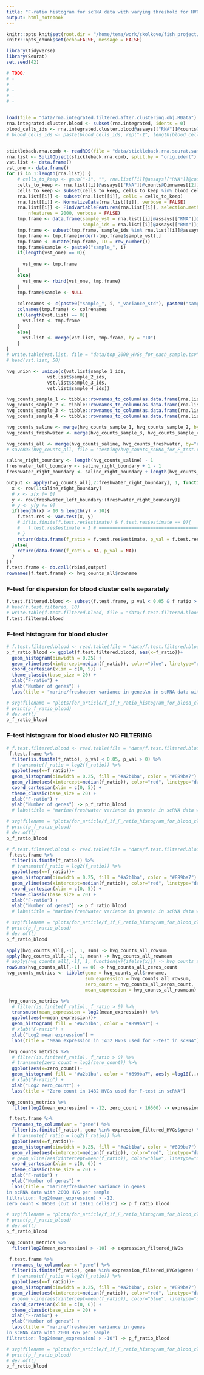 ```yaml
---
title: "F-ratio histogram for scRNA data with varying threshold for HVG detection"
output: html_notebook
---
```


```r
knitr::opts_knit$set(root.dir = "/home/tema/work/skolkovo/fish_project/")
knitr::opts_chunk$set(echo=FALSE, message = FALSE)
```

```r
library(tidyverse)
library(Seurat)
set.seed(42)
```


```r
# TODO:
# - 
# - 
# - 
# - 
# - 
```

```r

```

```r
load(file = "data/rna.integrated.filtered.after.clustering.obj.RData")
rna.integrated.cluster.blood <- subset(rna.integrated, idents = 0)
blood_cells_ids <- rna.integrated.cluster.blood@assays[["RNA"]]@counts@Dimnames[[2]]
# blood_cells_ids <- paste(blood_cells_ids, rep("-1", length(blood_cells_ids)), sep = "") 


stickleback.rna.comb <- readRDS(file = "data/stickleback.rna.seurat.samples.PURE_ENSEMBLE.rds")
rna.list <- SplitObject(stickleback.rna.comb, split.by = "orig.ident")
vst.list <- data.frame()
vst_one <- data.frame()
for (i in 1:length(rna.list)) {
    # cells_to_keep <- gsub("-1", "", rna.list[[i]]@assays[["RNA"]]@counts@Dimnames[[2]])
    cells_to_keep <- rna.list[[i]]@assays[["RNA"]]@counts@Dimnames[[2]]
    cells_to_keep <- subset(cells_to_keep, cells_to_keep %in% blood_cells_ids)
    rna.list[[i]] <- subset(rna.list[[i]], cells = cells_to_keep)
    rna.list[[i]] <- NormalizeData(rna.list[[i]], verbose = FALSE)
    rna.list[[i]] <- FindVariableFeatures(rna.list[[i]], selection.method = "vst", 
        nfeatures = 2000, verbose = FALSE)
    tmp.frame <- data.frame(sample_vst = rna.list[[i]]@assays[["RNA"]]@meta.features[["vst.variance.standardized"]],
                            sample_ids = rna.list[[i]]@assays[["RNA"]]@counts@Dimnames[[1]])
    tmp.frame <- subset(tmp.frame, sample_ids %in% rna.list[[i]]@assays[["RNA"]]@var.features)
    tmp.frame <- tmp.frame[order(-tmp.frame$sample_vst),]
    tmp.frame <- mutate(tmp.frame, ID = row_number())
    tmp.frame$sample <- paste0("sample_", i)
    if(length(vst_one) == 0){
      
      vst_one <- tmp.frame
    }
    else{
      vst_one <- rbind(vst_one, tmp.frame)
    }
    tmp.frame$sample <- NULL
    
    colrenames <- c(paste0("sample_", i, "_variance_std"), paste0("sample_", i, "_ids"), "ID")
    colnames(tmp.frame) <- colrenames
    if(length(vst.list) == 0){
      vst.list <- tmp.frame
    }
    else{
      vst.list <- merge(vst.list, tmp.frame, by = "ID")
    }
}
# write.table(vst.list, file = "data/top_2000_HVGs_for_each_sample.tsv", sep = "\t")
# head(vst.list, 50)
```

```r
hvg_union <- unique(c(vst.list$sample_1_ids,
               vst.list$sample_2_ids,
               vst.list$sample_3_ids,
               vst.list$sample_4_ids))

hvg_counts_sample_1 <- tibble::rownames_to_column(as.data.frame(rna.list[["stickleback.sample.1"]]@assays[["RNA"]]@counts[rownames(rna.list[["stickleback.sample.1"]]@assays[["RNA"]]@counts) %in% hvg_union,]))
hvg_counts_sample_2 <- tibble::rownames_to_column(as.data.frame(rna.list[["stickleback.sample.2"]]@assays[["RNA"]]@counts[rownames(rna.list[["stickleback.sample.2"]]@assays[["RNA"]]@counts) %in% hvg_union,]))
hvg_counts_sample_3 <- tibble::rownames_to_column(as.data.frame(rna.list[["stickleback.sample.3"]]@assays[["RNA"]]@counts[rownames(rna.list[["stickleback.sample.3"]]@assays[["RNA"]]@counts) %in% hvg_union,]))
hvg_counts_sample_4 <- tibble::rownames_to_column(as.data.frame(rna.list[["stickleback.sample.4"]]@assays[["RNA"]]@counts[rownames(rna.list[["stickleback.sample.4"]]@assays[["RNA"]]@counts) %in% hvg_union,]))

hvg_counts_saline <- merge(hvg_counts_sample_1, hvg_counts_sample_2, by="rowname")
hvg_counts_freshwater <- merge(hvg_counts_sample_3, hvg_counts_sample_4, by="rowname")
```

```r
hvg_counts_all <- merge(hvg_counts_saline, hvg_counts_freshwater, by="rowname")
# saveRDS(hvg_counts_all, file = "testing/hvg_counts_scRNA_for_F_test.rds")

saline_right_boundary <- length(hvg_counts_saline) - 1
freshwater_left_boundary <- saline_right_boundary + 1 - 1
freshwater_right_boundary <- saline_right_boundary + length(hvg_counts_freshwater) - 1 - 1

output <- apply(hvg_counts_all[,2:freshwater_right_boundary], 1, function(row){
  x <- row[1:saline_right_boundary]
  # x <- x[x != 0]
  y <- row[freshwater_left_boundary:(freshwater_right_boundary)]
  # y <- y[y != 0]
  if(length(x) > 10 & length(y) > 10){
    f.test.res <- var.test(x, y)
    # if(is.finite(f.test.res$estimate) & f.test.res$estimate == 0){
    #   f.test.res$estimate = 1 # ========================================================== ARTIFICIALLY CHANGING ZEROES TO 1
    # }
    return(data.frame(f_ratio = f.test.res$estimate, p_val = f.test.res$p.value))
  }else{
    return(data.frame(f_ratio = NA, p_val = NA))
  }
})
f.test.frame <- do.call(rbind,output)
rownames(f.test.frame) <- hvg_counts_all$rowname

```

### F-test for dispersion for blood cluster cells separately

```r
f.test.filtered.blood <- subset(f.test.frame, p_val < 0.05 & f_ratio > 0 & f_ratio != Inf & p_val != 0)
# head(f.test.filtered, 10)
# write.table(f.test.filtered.blood, file = "data/f.test.filtered.blood.tsv", sep = '\t')
f.test.filtered.blood
```

### F-test histogram for blood cluster
```r
# f.test.filtered.blood <- read.table(file = "data/f.test.filtered.blood.tsv", sep = "\t", header = TRUE)
p_f_ratio_blood <- ggplot(f.test.filtered.blood, aes(x=f_ratio))+
  geom_histogram(binwidth = 0.25) +
  geom_vline(aes(xintercept=median(f_ratio)), color="blue", linetype="dashed", size=1) +
  coord_cartesian(xlim = c(0, 5)) +
  theme_classic(base_size = 20) +
  xlab("F-ratio") +
  ylab("Number of genes") +
  labs(title = "marine/freshwater variance in genes\n in scRNA data with 5000 HVG per sample")

# svg(filename = "plots/for_article/f_1f_F_ratio_histogram_for_blood_cluster.svg")
# print(p_f_ratio_blood)
# dev.off()
p_f_ratio_blood
```

### F-test histogram for blood cluster NO FILTERING

```r
# f.test.filtered.blood <- read.table(file = "data/f.test.filtered.blood.tsv", sep = "\t", header = TRUE)
 f.test.frame %>% 
  filter(is.finite(f_ratio), p_val < 0.05, p_val > 0) %>% 
  # transmute(f_ratio = log2(f_ratio)) %>% 
  ggplot(aes(x=f_ratio))+
  geom_histogram(binwidth = 0.25, fill = "#a2b1ba", color = "#899ba7") +
  geom_vline(aes(xintercept=median(f_ratio)), color="red", linetype="dashed", size=1) +
  coord_cartesian(xlim = c(0, 5)) +
  theme_classic(base_size = 20) +
  xlab("F-ratio") +
  ylab("Number of genes") -> p_f_ratio_blood
  # labs(title = "marine/freshwater variance in genes\n in scRNA data with 5000 HVG per sample") 

# svg(filename = "plots/for_article/f_1f_F_ratio_histogram_for_blood_cluster.svg")
# print(p_f_ratio_blood)
# dev.off()
p_f_ratio_blood
```

```r
# f.test.filtered.blood <- read.table(file = "data/f.test.filtered.blood.tsv", sep = "\t", header = TRUE)
 f.test.frame %>% 
  filter(is.finite(f_ratio)) %>% 
  # transmute(f_ratio = log2(f_ratio)) %>% 
  ggplot(aes(x=f_ratio))+
  geom_histogram(binwidth = 0.25, fill = "#a2b1ba", color = "#899ba7") +
  geom_vline(aes(xintercept=median(f_ratio)), color="red", linetype="dashed", size=1) +
  coord_cartesian(xlim = c(0, 5)) +
  theme_classic(base_size = 20) +
  xlab("F-ratio") +
  ylab("Number of genes") -> p_f_ratio_blood
  # labs(title = "marine/freshwater variance in genes\n in scRNA data with 5000 HVG per sample") 

# svg(filename = "plots/for_article/f_1f_F_ratio_histogram_for_blood_cluster.svg")
# print(p_f_ratio_blood)
# dev.off()
p_f_ratio_blood
```


```r
apply(hvg_counts_all[,-1], 1, sum) -> hvg_counts_all_rowsum
apply(hvg_counts_all[,-1], 1, mean) -> hvg_counts_all_rowmean
# apply(hvg_counts_all[,-1], 1, function(x){ifelse(x)}) -> hvg_counts_all_zeros_count
rowSums(hvg_counts_all[,-1] == 0) -> hvg_counts_all_zeros_count
hvg_counts_metrics <- tibble(gene = hvg_counts_all$rowname,
                             sum_expression = hvg_counts_all_rowsum,
                             zero_count = hvg_counts_all_zeros_count,
                             mean_expression = hvg_counts_all_rowmean)
```

```r
 hvg_counts_metrics %>% 
  # filter(is.finite(f_ratio), f_ratio > 0) %>%
  transmute(mean_expression = log2(mean_expression)) %>%
  ggplot(aes(x=mean_expression))+
  geom_histogram( fill = "#a2b1ba", color = "#899ba7") + 
  # xlab("F-ratio") +
  xlab("Log2 mean expression") +
  labs(title = "Mean expression in 1432 HVGs used for F-test in scRNA")
```

```r
 hvg_counts_metrics %>% 
  # filter(is.finite(f_ratio), f_ratio > 0) %>%
  # transmute(zero_count = log2(zero_count)) %>%
  ggplot(aes(x=zero_count))+
  geom_histogram( fill = "#a2b1ba", color = "#899ba7", aes(y =log10(..count..))) + 
  # xlab("F-ratio") +
  xlab("Log2 zero_count") +
  labs(title = "Zero count in 1432 HVGs used for F-test in scRNA")
```

```r
hvg_counts_metrics %>% 
  filter(log2(mean_expression) > -12, zero_count < 16500) -> expression_filtered_HVGs

 f.test.frame %>% 
  rownames_to_column(var = "gene") %>% 
  filter(is.finite(f_ratio), gene %in% expression_filtered_HVGs$gene) %>% 
  # transmute(f_ratio = log2(f_ratio)) %>% 
  ggplot(aes(x=f_ratio))+
  geom_histogram(binwidth = 0.25, fill = "#a2b1ba", color = "#899ba7") +
  geom_vline(aes(xintercept=median(f_ratio)), color="red", linetype="dashed", size=1) +
  # geom_vline(aes(xintercept=mean(f_ratio)), color="blue", linetype="dashed", size=1) +
  coord_cartesian(xlim = c(0, 6)) +
  theme_classic(base_size = 20) +
  xlab("F-ratio") +
  ylab("Number of genes") +
  labs(title = "marine/freshwater variance in genes
in scRNA data with 2000 HVG per sample
filtration: log2(mean_expression) > -12,
zero_count < 16500 (out of 19161 cells)") -> p_f_ratio_blood

# svg(filename = "plots/for_article/f_1f_F_ratio_histogram_for_blood_cluster.svg")
# print(p_f_ratio_blood)
# dev.off()
p_f_ratio_blood
```

```r
hvg_counts_metrics %>% 
  filter(log2(mean_expression) > -10) -> expression_filtered_HVGs

 f.test.frame %>% 
  rownames_to_column(var = "gene") %>% 
  filter(is.finite(f_ratio), gene %in% expression_filtered_HVGs$gene) %>% 
  # transmute(f_ratio = log2(f_ratio)) %>% 
  ggplot(aes(x=f_ratio))+
  geom_histogram(binwidth = 0.25, fill = "#a2b1ba", color = "#899ba7") +
  geom_vline(aes(xintercept=median(f_ratio)), color="red", linetype="dashed", size=1) +
  # geom_vline(aes(xintercept=mean(f_ratio)), color="blue", linetype="dashed", size=1) +
  coord_cartesian(xlim = c(0, 6)) +
  theme_classic(base_size = 20) +
  xlab("F-ratio") +
  ylab("Number of genes") +
  labs(title = "marine/freshwater variance in genes
in scRNA data with 2000 HVG per sample
filtration: log2(mean_expression) > -10") -> p_f_ratio_blood

# svg(filename = "plots/for_article/f_1f_F_ratio_histogram_for_blood_cluster.svg")
# print(p_f_ratio_blood)
# dev.off()
p_f_ratio_blood
```

